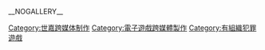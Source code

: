 {{Cat main}}

{{DEFAULTSORT:Yakuza}}
[[Category:世嘉跨媒体制作|Category:世嘉跨媒体制作]]
[[Category:電子遊戲跨媒體製作|Category:電子遊戲跨媒體製作]]
[[Category:有組織犯罪遊戲|Category:有組織犯罪遊戲]]

__NOGALLERY__